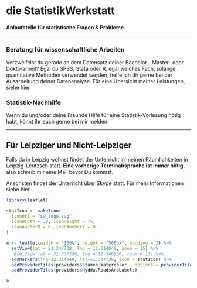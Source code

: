 # die StatistikWerkstatt
#### Anlaufstelle für statistische Fragen & Probleme

___

### Beratung für wissenschaftliche Arbeiten

Verzweifelst du gerade an dem Datensatz deiner Bachelor-, Master- oder Doktorarbeit?
Egal ob SPSS, Stata oder R, egal welches Fach, solange quantitative Methoden verwendet werden, helfe ich dir gerne bei der Ausarbeitung deiner Datenanalyse.
Für eine Übersicht meiner Leistungen, siehe hier.

### Statistik-Nachhilfe

Wenn du und/oder deine Freunde Hilfe für eine Statistik-Vorlesung nötig habt, könnt ihr euch gerne bei mir melden.

___


## Für Leipziger und Nicht-Leipziger

Falls du in Leipzig wohnst findet der Unterricht in meinen Räumlichkeiten in Leipzig-Leutzsch statt. **Eine vorherige Terminabsprache ist immer nötig**, also schreib mir eine Mail bevor Du kommst.

Ansonsten findet der Unterricht über Skype statt. Für mehr Informationen siehe hier.

```r
library(leaflet)

statIcon <- makeIcon(
  iconUrl = "sw_logo.svg",
  iconWidth = 38, iconHeight = 75,
  iconAnchorX = 0, iconAnchorY = 0
)

m <- leaflet(width = "100%", height = "500px", padding = 2) %>%
  setView(lat = 51.347738, lng = 12.314049, zoom = 15) %>%
   #setView(lat = 51.337356, lng = 12.346936, zoom = 13) %>%
  addMarkers(lng=12.314049, lat=51.347738, icon = statIcon) %>%
  addProviderTiles(providers$Stamen.Watercolor,  options = providerTileOptions(opacity = 0.60))%>%
  addProviderTiles(providers$Hydda.RoadsAndLabels)

m
```

